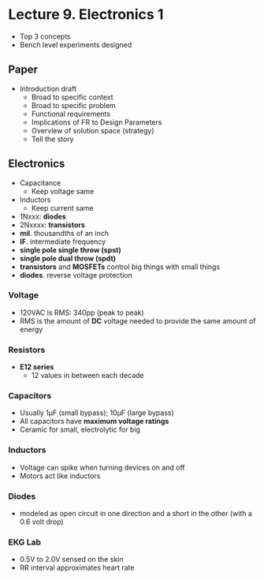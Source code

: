 # Lecture 9. Electronics 1

- Top 3 concepts
- Bench level experiments designed

## Paper
- Introduction draft
  - Broad to specific context
  - Broad to specific problem
  - Functional requirements
  - Implications of FR to Design Parameters
  - Overview of solution space (strategy)
  - Tell the story

## Electronics
- Capacitance
  - Keep voltage same
- Inductors
  - Keep current same
- 1Nxxx: **diodes**
- 2Nxxxx: **transistors**
- **mil**. thousandths of an inch
- **IF**. intermediate frequency
- **single pole single throw (spst)**
- **single pole dual throw (spdt)**
- **transistors** and **MOSFETs** control big things with small things
- **diodes**. reverse voltage protection

### Voltage
- 120VAC is RMS: 340pp (peak to peak)
- RMS is the amount of **DC** voltage needed to provide the same amount of energy

### Resistors
- **E12 series**
  - 12 values in between each decade

### Capacitors
- Usually 1µF (small bypass); 10µF (large bypass)
- All capacitors have **maximum voltage ratings**
- Ceramic for small, electrolytic for big

### Inductors
- Voltage can spike when turning devices on and off
- Motors act like inductors

### Diodes
- modeled as open circuit in one direction and a short in the other (with a 0.6 volt drop)

### EKG Lab
- 0.5V to 2.0V sensed on the skin
- RR interval approximates heart rate